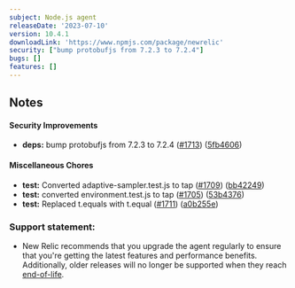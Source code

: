 ```yaml
---
subject: Node.js agent
releaseDate: '2023-07-10'
version: 10.4.1
downloadLink: 'https://www.npmjs.com/package/newrelic'
security: ["bump protobufjs from 7.2.3 to 7.2.4"]
bugs: []
features: []
---
```


## Notes

#### Security Improvements

* **deps:** bump protobufjs from 7.2.3 to 7.2.4 ([#1713](https://github.com/newrelic/node-newrelic/pull/1713)) ([5fb4606](https://github.com/newrelic/node-newrelic/commit/5fb4606f04f1317bbb5fa1807d149233bb0b84fd))

#### Miscellaneous Chores

* **test:** Converted adaptive-sampler.test.js to tap ([#1709](https://github.com/newrelic/node-newrelic/pull/1709)) ([bb42249](https://github.com/newrelic/node-newrelic/commit/bb4224926dd0576d57dd233596c12088de099183))
* **test:** converted environment.test.js to tap ([#1705](https://github.com/newrelic/node-newrelic/pull/1705)) ([53b4376](https://github.com/newrelic/node-newrelic/commit/53b4376863f88b9aaa5e778dcce71cba2fe0ee20))
* **test:** Replaced t.equals with t.equal ([#1711](https://github.com/newrelic/node-newrelic/pull/1711)) ([a0b255e](https://github.com/newrelic/node-newrelic/commit/a0b255e74ded6c9342a5411446a635b38df9f805))

### Support statement:

* New Relic recommends that you upgrade the agent regularly to ensure that you're getting the latest features and performance benefits. Additionally, older releases will no longer be supported when they reach [end-of-life](/docs/using-new-relic/cross-product-functions/install-configure/notification-changes-new-relic-saas-features-distributed-software).
